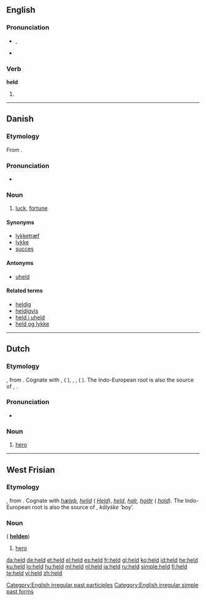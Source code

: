 {{also|Held}}
==English==

{{rank|either|whether|city|340|held|help|number|alone}}

===Pronunciation===
* {{IPA|/'hεld/}}, {{SAMPA|/"hEld/}}
* {{audio|en-us-held.ogg|Audio (US)}}
*: {{rhymes|ɛld}}

===Verb===
'''held'''

# {{past of|hold}}

[[Category:English irregular past participles]]
[[Category:English irregular simple past forms]]

----

==Danish==
{{wikipedia|lang=da}}

===Etymology===
From {{etyl|non|da}} {{term|heill||omen, happiness|lang=non}}.

===Pronunciation===
* {{IPA|/hɛld/|[hɛlˀ]|lang=da}}

===Noun===
{{da-noun|et|-}}

# [[luck]], [[fortune]]

====Synonyms====
* [[lykketræf]]
* [[lykke]]
* [[succes]]

====Antonyms====
* [[uheld]]

====Related terms====
* [[heldig]]
* [[heldigvis]]
* [[held i uheld]]
* [[held og lykke]]

----

==Dutch==

===Etymology===
{{proto|Germanic|*haliþa|man, hero|lang=nl}}, from {{proto|Indo-European|kel-|son, youth|lang=nl}}.
Cognate with {{etyl|ang|-}} {{term|hæleþ|lang=ang}}, {{etyl|goh|-}} {{term|helid|lang=goh}} ({{etyl|de|-}} {{term|Held|lang=de}}), {{etyl|fy|-}} {{term|held|lang=fy}}, {{etyl|non|-}} {{term|halr|lang=non}}, {{term|hǫlðr|lang=non}} ({{etyl|no|-}} {{term|hold|lang=no}}).  The Indo-European root is also the source of {{etyl|grc|-}} {{term|κελωρ|sc=polytonic|lang=grc}}, {{etyl|txb|-}} {{term||kālyśke|boy|lang=txb}}.

===Pronunciation===
* {{audio|Nl-held.ogg|audio}}

===Noun===
{{nl-noun|g=m|pl=helden|dim=heldje}}

# [[hero]]

----

==West Frisian==

===Etymology===
{{proto|Germanic|*haliþa|man, hero|lang=fy}}, from {{proto|Indo-European|kel-|son, youth|lang=fy}}.
Cognate with {{etyl|ang|-}} ''[[hæleþ]]'', {{etyl|goh|-}} ''[[helid]]'' ({{etyl|de|-}} ''[[Held]]''), {{etyl|nl|-}} ''[[held#Dutch|held]]'', {{etyl|non|-}} ''[[halr]], [[hǫlðr]]'' ({{etyl|no}} ''[[hold]]'').  The Indo-European root is also the source of {{etyl|grc|-}} {{polytonic|[[κελωρ]]}}, {{etyl|txb|-}} ''kālyśke'' ‘boy’.

===Noun===
{{infl|fy|noun|g=c}} ({{p}} '''[[helden]]''')

# [[hero]]

[[da:held]]
[[de:held]]
[[et:held]]
[[el:held]]
[[es:held]]
[[fr:held]]
[[gl:held]]
[[ko:held]]
[[id:held]]
[[he:held]]
[[ku:held]]
[[lo:held]]
[[hu:held]]
[[ml:held]]
[[nl:held]]
[[ja:held]]
[[ru:held]]
[[simple:held]]
[[fi:held]]
[[te:held]]
[[vi:held]]
[[zh:held]]